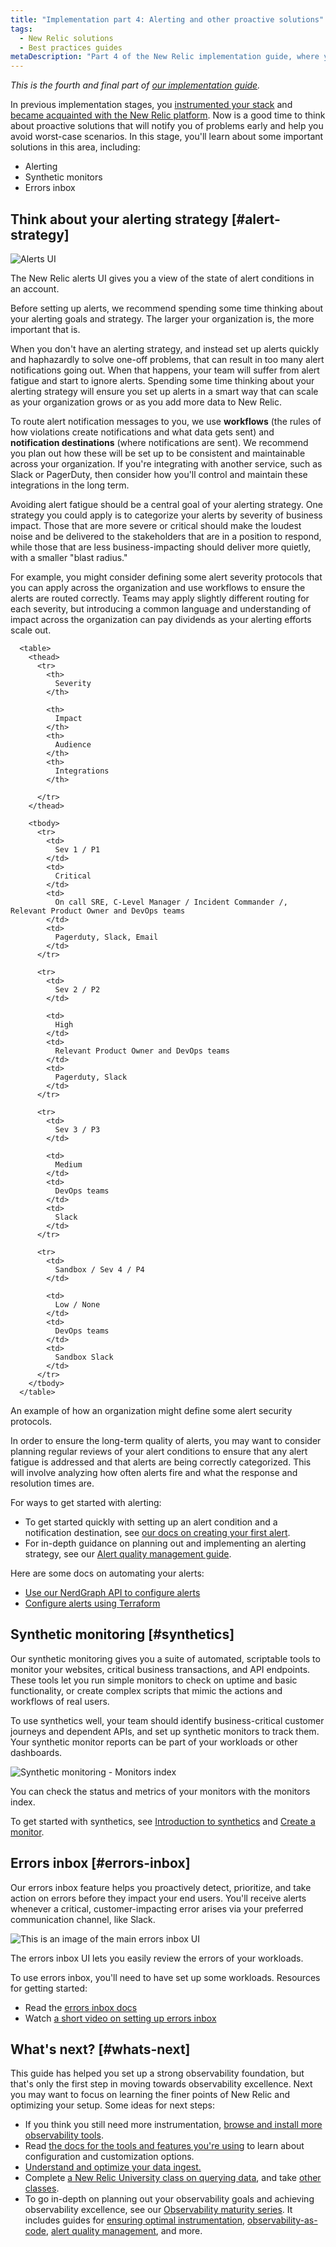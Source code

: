 ```yaml
---
title: "Implementation part 4: Alerting and other proactive solutions"
tags:
  - New Relic solutions
  - Best practices guides
metaDescription: "Part 4 of the New Relic implementation guide, where you think about your alerting strategies, and set up alerting, synthetic monitors, and errors inbox."
---
```





*This is the fourth and final part of [our implementation guide](/docs/new-relic-solutions/get-started/implementation-guide-intro).*

In previous implementation stages, you [instrumented your stack](/docs/new-relic-solutions/get-started/implementation-guide-instrument) and [became acquainted with the New Relic platform](/docs/new-relic-solutions/get-started/implementation-guide-organize-data). Now is a good time to think about proactive solutions that will notify you of problems early and help you avoid worst-case scenarios. In this stage, you'll learn about some important solutions in this area, including: 

* Alerting
* Synthetic monitors
* Errors inbox

## Think about your alerting strategy [#alert-strategy]

<img
  title="Alerts UI"
  alt="Alerts UI"
  src={alertingUI}
/>

<figcaption>
The New Relic alerts UI gives you a view of the state of alert conditions in an account.
</figcaption>

Before setting up alerts, we recommend spending some time thinking about your alerting goals and strategy. The larger your organization is, the more important that is.

When you don't have an alerting strategy, and instead set up alerts quickly and haphazardly to solve one-off problems, that can result in too many alert notifications going out. When that happens, your team will suffer from alert fatigue and start to ignore alerts. Spending some time thinking about your alerting strategy will ensure you set up alerts in a smart way that can scale as your organization grows or as you add more data to New Relic. 

To route alert notification messages to you, we use **workflows** (the rules of how violations create notifications and what data gets sent) and **notification destinations** (where notifications are sent). We recommend you plan out how these will be set up to be consistent and maintainable across your organization. If you're integrating with another service, such as Slack or PagerDuty, then consider how you'll control and maintain these integrations in the long term. 

Avoiding alert fatigue should be a central goal of your alerting strategy. One strategy you could apply is to categorize your alerts by severity of business impact. Those that are more severe or critical should make the loudest noise and be delivered to the stakeholders that are in a position to respond, while those that are less business-impacting should deliver more quietly, with a smaller "blast radius."

For example, you might consider defining some alert severity protocols that you can apply across the organization and use workflows to ensure the alerts are routed correctly. Teams may apply slightly different routing for each severity, but introducing a common language and understanding of impact across the organization can pay dividends as your alerting efforts scale out.

      <table>
        <thead>
          <tr>
            <th>
              Severity
            </th>

            <th>
              Impact
            </th>
            <th>
              Audience
            </th>
            <th>
              Integrations
            </th>

          </tr>
        </thead>

        <tbody>
          <tr>
            <td>
              Sev 1 / P1
            </td>
            <td>
              Critical
            </td>
            <td>
              On call SRE, C-Level Manager / Incident Commander /, Relevant Product Owner and DevOps teams
            </td>
            <td>
              Pagerduty, Slack, Email
            </td>
          </tr>

          <tr>
            <td>
              Sev 2 / P2
            </td>

            <td>
              High
            </td>
            <td>
              Relevant Product Owner and DevOps teams
            </td>
            <td>
              Pagerduty, Slack
            </td>
          </tr>

          <tr>
            <td>
              Sev 3 / P3
            </td>

            <td>
              Medium
            </td>
            <td>
              DevOps teams
            </td>
            <td>
              Slack
            </td>
          </tr>

          <tr>
            <td>
              Sandbox / Sev 4 / P4
            </td>

            <td>
              Low / None
            </td>
            <td>
              DevOps teams
            </td>
            <td>
              Sandbox Slack
            </td>
          </tr>
        </tbody>
      </table>

<figcaption>
An example of how an organization might define some alert security protocols. 
</figcaption>

In order to ensure the long-term quality of alerts, you may want to consider planning regular reviews of your alert conditions to ensure that any alert fatigue is addressed and that alerts are being correctly categorized. This will involve analyzing how often alerts fire and what the response and resolution times are. 

For ways to get started with alerting: 

* To get started quickly with setting up an alert condition and a notification destination, see [our docs on creating your first alert](/docs/alerts-applied-intelligence/new-relic-alerts/get-started/your-first-nrql-condition).
* For in-depth guidance on planning out and implementing an alerting strategy, see our [Alert quality management guide](/docs/new-relic-solutions/observability-maturity/uptime-performance-reliability/alert-quality-management-guide).

Here are some docs on automating your alerts: 
* [Use our NerdGraph API to configure alerts](/docs/alerts-applied-intelligence/new-relic-alerts/advanced-alerts/alerts-nerdgraph/nerdgraph-api-examples)
* [Configure alerts using Terraform](https://newrelic.com/blog/how-to-relic/observability-as-code-new-relic-terraform-provider)

## Synthetic monitoring [#synthetics]

Our synthetic monitoring gives you a suite of automated, scriptable tools to monitor your websites, critical business transactions, and API endpoints. These tools let you run simple monitors to check on uptime and basic functionality, or create complex scripts that mimic the actions and workflows of real users. 

To use synthetics well, your team should identify business-critical customer journeys and dependent APIs, and set up synthetic monitors to track them. Your synthetic monitor reports can be part of your workloads or other dashboards. 

<img
  title="Synthetic monitoring - Monitors index"
  alt="Synthetic monitoring - Monitors index"
  src={monitorIndex}
/>

<figcaption>
  You can check the status and metrics of your monitors with the monitors index.
</figcaption>

To get started with synthetics, see [Introduction to synthetics](/docs/synthetics/synthetic-monitoring/getting-started/get-started-synthetic-monitoring) and [Create a monitor](/docs/synthetics/synthetic-monitoring/using-monitors/add-edit-monitors).

## Errors inbox [#errors-inbox]

Our errors inbox feature helps you proactively detect, prioritize, and take action on errors before they impact your end users. You'll receive alerts whenever a critical, customer-impacting error arises via your preferred communication channel, like Slack.

<img
  title="ui-main"
  alt="This is an image of the main errors inbox UI"
  src={errorsUi}
/>
<figcaption>
The errors inbox UI lets you easily review the errors of your workloads. 
</figcaption>

To use errors inbox, you'll need to have set up some workloads. Resources for getting started: 

* Read the [errors inbox docs](/docs/errors-inbox/errors-inbox) 
* Watch [a short video on setting up errors inbox](https://www.youtube.com/watch?v=HEbX0dgeGGw)

## What's next? [#whats-next]

This guide has helped you set up a strong observability foundation, but that's only the first step in moving towards observability excellence. Next you may want to focus on learning the finer points of New Relic and optimizing your setup. Some ideas for next steps: 

* If you think you still need more instrumentation, [browse and install more observability tools](https://newrelic.com/instant-observability). 
* Read [the docs for the tools and features you're using](http://docs.newrelic.com) to learn about configuration and customization options.
* [Understand and optimize your data ingest.](/docs/data-apis/manage-data/manage-your-data) 
* Complete [a New Relic University class on querying data](https://learn.newrelic.com/writing-nrql-queries), and take [other classes](https://learn.newrelic.com).
* To go in-depth on planning out your observability goals and achieving observability excellence, see our [Observability maturity series](/docs/new-relic-solutions/observability-maturity/introduction). It includes guides for [ensuring optimal instrumentation](/docs/new-relic-solutions/observability-maturity/operational-efficiency/service-characterization-optimize-telemetry-data-guide), [observability-as-code](/docs/new-relic-solutions/observability-maturity/operational-efficiency/observability-as-code-guide), [alert quality management](/docs/new-relic-solutions/observability-maturity/uptime-performance-reliability/alert-quality-management-guide), and more. 
